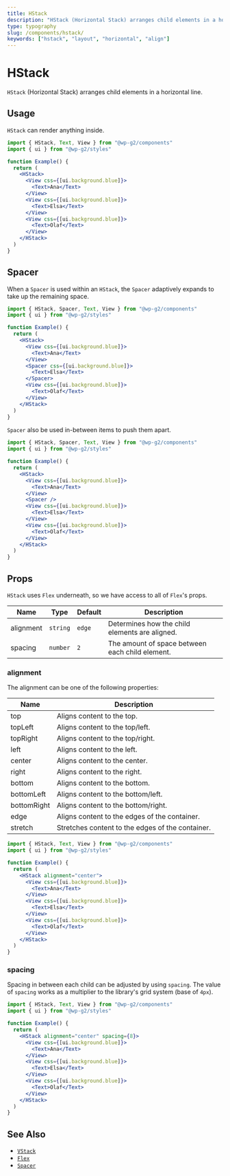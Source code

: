 ```yaml
---
title: HStack
description: "HStack (Horizontal Stack) arranges child elements in a horizontal line."
type: typography
slug: /components/hstack/
keywords: ["hstack", "layout", "horizontal", "align"]
---
```


# HStack

`HStack` (Horizontal Stack) arranges child elements in a horizontal line.

## Usage

`HStack` can render anything inside.

```jsx live
import { HStack, Text, View } from "@wp-g2/components"
import { ui } from "@wp-g2/styles"

function Example() {
  return (
    <HStack>
      <View css={[ui.background.blue]}>
        <Text>Ana</Text>
      </View>
      <View css={[ui.background.blue]}>
        <Text>Elsa</Text>
      </View>
      <View css={[ui.background.blue]}>
        <Text>Olaf</Text>
      </View>
    </HStack>
  )
}
```

## Spacer

When a `Spacer` is used within an `HStack`, the `Spacer` adaptively expands to take up the remaining space.

```jsx live
import { HStack, Spacer, Text, View } from "@wp-g2/components"
import { ui } from "@wp-g2/styles"

function Example() {
  return (
    <HStack>
      <View css={[ui.background.blue]}>
        <Text>Ana</Text>
      </View>
      <Spacer css={[ui.background.blue]}>
        <Text>Elsa</Text>
      </Spacer>
      <View css={[ui.background.blue]}>
        <Text>Olaf</Text>
      </View>
    </HStack>
  )
}
```

`Spacer` also be used in-between items to push them apart.

```jsx live
import { HStack, Spacer, Text, View } from "@wp-g2/components"
import { ui } from "@wp-g2/styles"

function Example() {
  return (
    <HStack>
      <View css={[ui.background.blue]}>
        <Text>Ana</Text>
      </View>
      <Spacer />
      <View css={[ui.background.blue]}>
        <Text>Elsa</Text>
      </View>
      <View css={[ui.background.blue]}>
        <Text>Olaf</Text>
      </View>
    </HStack>
  )
}
```

## Props

`HStack` uses `Flex` underneath, so we have access to all of `Flex`'s props.

| Name      | Type     | Default | Description                                     |
| --------- | -------- | ------- | ----------------------------------------------- |
| alignment | `string` | `edge`  | Determines how the child elements are aligned.  |
| spacing   | `number` | `2`     | The amount of space between each child element. |

### alignment

The alignment can be one of the following properties:

| Name        | Description                                      |
| ----------- | ------------------------------------------------ |
| top         | Aligns content to the top.                       |
| topLeft     | Aligns content to the top/left.                  |
| topRight    | Aligns content to the top/right.                 |
| left        | Aligns content to the left.                      |
| center      | Aligns content to the center.                    |
| right       | Aligns content to the right.                     |
| bottom      | Aligns content to the bottom.                    |
| bottomLeft  | Aligns content to the bottom/left.               |
| bottomRight | Aligns content to the bottom/right.              |
| edge        | Aligns content to the edges of the container.    |
| stretch     | Stretches content to the edges of the container. |

```jsx live
import { HStack, Text, View } from "@wp-g2/components"
import { ui } from "@wp-g2/styles"

function Example() {
  return (
    <HStack alignment="center">
      <View css={[ui.background.blue]}>
        <Text>Ana</Text>
      </View>
      <View css={[ui.background.blue]}>
        <Text>Elsa</Text>
      </View>
      <View css={[ui.background.blue]}>
        <Text>Olaf</Text>
      </View>
    </HStack>
  )
}
```

### spacing

Spacing in between each child can be adjusted by using `spacing`. The value of `spacing` works as a multiplier to the library's grid system (base of `4px`).

```jsx live
import { HStack, Text, View } from "@wp-g2/components"
import { ui } from "@wp-g2/styles"

function Example() {
  return (
    <HStack alignment="center" spacing={8}>
      <View css={[ui.background.blue]}>
        <Text>Ana</Text>
      </View>
      <View css={[ui.background.blue]}>
        <Text>Elsa</Text>
      </View>
      <View css={[ui.background.blue]}>
        <Text>Olaf</Text>
      </View>
    </HStack>
  )
}
```

## See Also

- [`VStack`](/components/vstack/)
- [`Flex`](/components/flex/)
- [`Spacer`](/components/spacer/)
